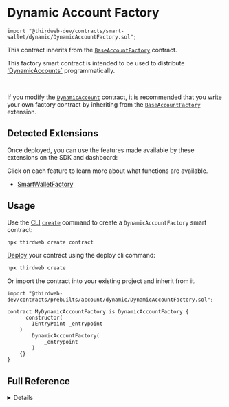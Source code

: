 
# Dynamic Account Factory

```solidity
import "@thirdweb-dev/contracts/smart-wallet/dynamic/DynamicAccountFactory.sol";
```

This contract inherits from the [`BaseAccountFactory`](/solidity/extensions/base-account-factory) contract.

This factory smart contract is intended to be used to distribute ['DynamicAccounts`](/solidity/base-contracts/dynamic-account) programmatically.

<GithubButtonLink href="https://github.com/thirdweb-dev/contracts/blob/main/contracts/prebuilts/account/dynamic/DynamicAccountFactory.sol" />

<br />

<Callout title="Modification" variant="info">

If you modify the [`DynamicAccount`](/solidity/base-contracts/dynamic-account) contract, it is recommended that you write your own
factory contract by inheriting from the [`BaseAccountFactory`](/solidity/extensions/base-account-factory) extension.

</Callout>

## Detected Extensions

Once deployed, you can use the features made available by these extensions on the SDK and dashboard:

Click on each feature to learn more about what functions are available.

- [SmartWalletFactory](/solidity/extensions/base-account-factory)

## Usage

Use the [CLI](/cli) [`create`](/cli/create) command to create a `DynamicAccountFactory` smart contract:

```bash
npx thirdweb create contract
```

[Deploy](/deploy) your contract using the deploy cli command:

```bash
npx thirdweb create
```

Or import the contract into your existing project and inherit from it.

```solidity
import "@thirdweb-dev/contracts/prebuilts/account/dynamic/DynamicAccountFactory.sol";

contract MyDynamicAccountFactory is DynamicAccountFactory {
	  constructor(
        IEntryPoint _entrypoint
    )
        DynamicAccountFactory(
            _entrypoint
        )
    {}
}
```

## Full Reference

<Details id="_initializeAccount" summary="_initializeAccount">

Called in `createAccount`. Initializes the account contract created in `createAccount`.

```solidity
    function _initializeAccount(
        address _account,
        address _admin,
        bytes calldata _data
    ) internal override {
        DynamicAccount(payable(_account)).initialize(_admin, _data);
    }
```

#### \_account

The address of the smart account smart contract to initialize.

#### \_admin

The address to be set as default admin role for the contract. Must be of type `address`.

#### \_data

If extra storage variables are required in your account contract, override this function, abi encode the variables,
pass them to this function as the `bytes` argument.

For example:

```solidity

function initializeAccount(
    address _admin,
    bytes calldata _data
) public override initializer {
    DynamicAccount(payable(_account)).initialize(_admin, _data);
}
```

#### \_account

The address of the smart account smart contract to initialize.

#### \_admin

The address to be set as default admin role for the contract. Must be of type `address`.

#### \_data

If extra storage variables are required in your account contract, abi encode the variables,
pass them to this function as the `bytes` argument.

For example:

```solidity

function initializeAccount(
    address _admin,
    bytes calldata _data
) public override initializer {
    DynamicAccount.initialize(_admin, _data);
}
```

</Details>
